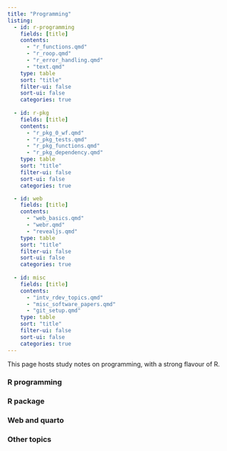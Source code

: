 ```yaml
---
title: "Programming"
listing:
  - id: r-programming
    fields: [title]
    contents: 
      - "r_functions.qmd"
      - "r_roop.qmd"
      - "r_error_handling.qmd"
      - "text.qmd"
    type: table
    sort: "title"
    filter-ui: false
    sort-ui: false
    categories: true
    
  - id: r-pkg
    fields: [title]
    contents: 
      - "r_pkg_0_wf.qmd"
      - "r_pkg_tests.qmd"
      - "r_pkg_functions.qmd"
      - "r_pkg_dependency.qmd"
    type: table
    sort: "title"
    filter-ui: false
    sort-ui: false
    categories: true

  - id: web
    fields: [title]
    contents: 
      - "web_basics.qmd"
      - "webr.qmd"
      - "revealjs.qmd"
    type: table
    sort: "title"
    filter-ui: false
    sort-ui: false
    categories: true
    
  - id: misc
    fields: [title]
    contents: 
      - "intv_rdev_topics.qmd"
      - "misc_software_papers.qmd"
      - "git_setup.qmd"
    type: table
    sort: "title"
    filter-ui: false
    sort-ui: false
    categories: true
---
```


This page hosts study notes on programming, with a strong flavour of R.

### R programming

::: {#r-programming}
:::

### R package

::: {#r-pkg}
:::

### Web and quarto

::: {#web}
:::

### Other topics

::: {#misc}
:::




